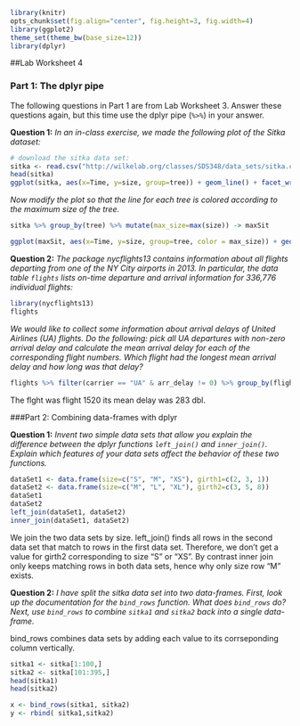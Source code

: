 ```{r global_options, include=FALSE}
library(knitr)
opts_chunk$set(fig.align="center", fig.height=3, fig.width=4)
library(ggplot2)
theme_set(theme_bw(base_size=12))
library(dplyr)
```
##Lab Worksheet 4

### Part 1: The dplyr pipe

The following questions in Part 1 are from Lab Worksheet 3. Answer these questions again, but this time use the dplyr pipe (`%>%`) in your answer.

**Question 1:** *In an in-class exercise, we made the following plot of the Sitka dataset:*

```{r}
# download the sitka data set:
sitka <- read.csv("http://wilkelab.org/classes/SDS348/data_sets/sitka.csv")
head(sitka)
ggplot(sitka, aes(x=Time, y=size, group=tree)) + geom_line() + facet_wrap(~treat)
```

*Now modify the plot so that the line for each tree is colored according to the maximum size of the tree.* 
```{r}
sitka %>% group_by(tree) %>% mutate(max_size=max(size)) -> maxSit

ggplot(maxSit, aes(x=Time, y=size, group=tree, color = max_size)) + geom_line() + facet_wrap(~treat)
```

**Question 2:** *The package nycflights13 contains information about all flights departing from one of the NY City airports in 2013. In particular, the data table `flights` lists on-time departure and arrival information for 336,776 individual flights:*
```{r}
library(nycflights13)
flights
```

*We would like to collect some information about arrival delays of United Airlines (UA) flights. Do the following: pick all UA departures with non-zero arrival delay and calculate the mean arrival delay for each of the corresponding flight numbers. Which flight had the longest mean arrival delay and how long was that delay?*

```{r}
flights %>% filter(carrier == "UA" & arr_delay != 0) %>% group_by(flight) %>% summarize(mean_delay = mean(arr_delay)) %>% arrange(desc(mean_delay)) %>% slice(1:1)
```

The flght was flight 1520 its mean delay was 283 dbl.

###Part 2: Combining data-frames with dplyr

**Question 1:** *Invent two simple data sets that allow you explain the difference between the dplyr functions `left_join()` and `inner_join()`. Explain which features of your data sets affect the behavior of these two functions.*
```{r}
dataSet1 <- data.frame(size=c("S", "M", "XS"), girth1=c(2, 3, 1))
dataSet2 <- data.frame(size=c("M", "L", "XL"), girth2=c(3, 5, 8))
dataSet1
dataSet2
left_join(dataSet1, dataSet2)
inner_join(dataSet1, dataSet2)

```
We join the two data sets by size. left_join() finds all rows in the second data set that match to rows in the first data set. Therefore, we don't get a value for girth2 corresponding to size "S" or "XS". By contrast inner join only keeps matching rows in both data sets, hence why only size row "M" exists. 

**Question 2:** *I have split the sitka data set into two data-frames. First, look up the documentation for the `bind_rows` function. What does `bind_rows` do? Next, use `bind_rows` to combine `sitka1` and `sitka2` back into a single data-frame.*

bind_rows combines data sets by adding each value to its corrseponding column vertically.

```{r}
sitka1 <- sitka[1:100,]
sitka2 <- sitka[101:395,]
head(sitka1)
head(sitka2)

x <- bind_rows(sitka1, sitka2)
y <- rbind( sitka1,sitka2)
```